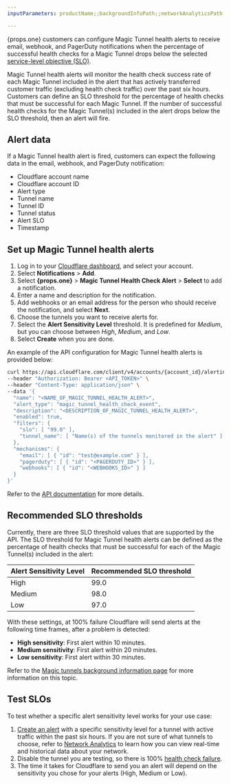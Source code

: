 ```yaml
---
inputParameters: productName;;backgroundInfoPath;;networkAnalyticsPath;;healthChecks

---
```



{props.one} customers can configure Magic Tunnel health alerts to receive email, webhook, and PagerDuty notifications when the percentage of successful <GlossaryTooltip term="tunnel health-check">health checks</GlossaryTooltip> for a Magic Tunnel drops below the selected <a href={props.two}>service-level objective (SLO)</a>.

Magic Tunnel health alerts will monitor the health check success rate of each Magic Tunnel included in the alert that has actively transferred customer traffic (excluding health check traffic) over the past six hours. Customers can define an SLO threshold for the percentage of health checks that must be successful for each Magic Tunnel. If the number of successful health checks for the Magic Tunnel(s) included in the alert drops below the SLO threshold, then an alert will fire.

## Alert data

If a Magic Tunnel health alert is fired, customers can expect the following data in the email, webhook, and PagerDuty notification:

* Cloudflare account name
* Cloudflare account ID
* Alert type
* Tunnel name
* Tunnel ID
* Tunnel status
* Alert SLO
* Timestamp

## Set up Magic Tunnel health alerts

<Tabs> <TabItem label="Dashboard">

1. Log in to your [Cloudflare dashboard](https://dash.cloudflare.com/login), and select your account.
2. Select **Notifications** > **Add**.
3. Select **{props.one}** > **Magic Tunnel Health Check Alert** > **Select** to add a notification.
4. Enter a name and description for the notification.
5. Add webhooks or an email address for the person who should receive the notification, and select **Next**.
6. Choose the tunnels you want to receive alerts for.
7. Select the **Alert Sensitivity Level** threshold. It is predefined for *Medium*, but you can choose between *High*, *Medium*, and *Low*.
8. Select **Create** when you are done.

</TabItem> <TabItem label="API">

An example of the API configuration for Magic Tunnel health alerts is provided below:

```bash
curl https://api.cloudflare.com/client/v4/accounts/{account_id}/alerting/v3/policies \
--header "Authorization: Bearer <API_TOKEN>" \
--header "Content-Type: application/json" \
--data '{
  "name": "<NAME_OF_MAGIC_TUNNEL_HEALTH_ALERT>",
  "alert_type": "magic_tunnel_health_check_event",
  "description": "<DESCRIPTION_OF_MAGIC_TUNNEL_HEALTH_ALERT>",
  "enabled": true,
  "filters": {
    "slo": [ "99.0" ],
    "tunnel_name": [ "Name(s) of the tunnels monitored in the alert" ]
  },
  "mechanisms": {
    "email": [ { "id": "test@example.com" } ],
    "pagerduty": [ { "id": "<PAGERDUTY_ID>" } ],
    "webhooks": [ { "id": "<WEBHOOKS_ID>" } ]
  }
}'
```

Refer to the [API documentation](/api/operations/notification-policies-list-notification-policies) for more details.

</TabItem> </Tabs>

## Recommended SLO thresholds

Currently, there are three SLO threshold values that are supported by the API. The SLO threshold for Magic Tunnel health alerts can be defined as the percentage of health checks that must be successful for each of the Magic Tunnel(s) included in the alert:

| Alert Sensitivity Level | Recommended SLO threshold |
| ----------------------- | ------------------------- |
| High                    | 99.0                      |
| Medium                  | 98.0                      |
| Low                     | 97.0                      |

With these settings, at 100% failure Cloudflare will send alerts at the following time frames, after a problem is detected:

* **High sensitivity**: First alert within 10 minutes.
* **Medium sensitivity**: First alert within 20 minutes.
* **Low sensitivity**: First alert within 30 minutes.

Refer to the <a href={props.two}>Magic tunnels background information page</a> for more information on this topic.

## Test SLOs

To test whether a specific alert sensitivity level works for your use case:

1. [Create an alert](#set-up-magic-tunnel-health-alerts) with a specific sensitivity level for a tunnel with active traffic within the past six hours. If you are not sure of what tunnels to choose, refer to <a href={props.three}>Network Analytics</a> to learn how you can view real-time and historical data about your network.
2. Disable the tunnel you are testing, so there is 100% <a href={props.four}>health check failure</a>.
3. The time it takes for Cloudflare to send you an alert will depend on the sensitivity you chose for your alerts (High, Medium or Low).